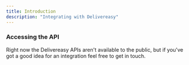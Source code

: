 ```yaml
---
title: Introduction
description: "Integrating with Delivereasy"
---
```


### Accessing the API

Right now the Delivereasy APIs aren't available to the public, but if you've got a good idea for an integration feel free to get in touch.
